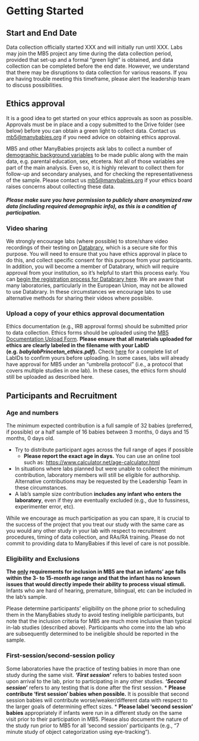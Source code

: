 # Getting Started

## Start and End Date
Data collection officially started XXX and will initially run until XXX. Labs may join the MB5 project any time during the data collection period, provided that set-up and a formal “green light” is obtained, and data collection can be completed before the end date. However, we understand that there may be disruptions to data collection for various reasons. If you are having trouble meeting this timeframe, please alert the leadership team to discuss possibilities.  

## Ethics approval
It is a good idea to get started on your ethics approvals as soon as possible. Approvals must be in place and a copy submitted to the Drive folder (see below) before you can obtain a green light to collect data. Contact us [mb5@manybabies.org](mailto:mb5@manybabies.org) if you need advice on obtaining ethics approval. 

MB5 and other ManyBabies projects ask labs to collect a number of [demographic background variables](ADD LINK TO PARTICIPANTS SECTION) to be made public along with the main data, e.g. parental education, sex, etcetera. Not all of those variables are part of the main analysis. Even so, it is highly relevant to collect them for follow-up and secondary analyses, and for checking the representativeness of the sample. Please contact us [mb5@manybabies.org](mailto:mb5@manybabies.org) if your ethics board raises concerns about collecting these data. 

##### Please make sure you have permission to publicly share anonymized raw data (including required demographic info), as this is a condition of participation. {-}


### Video sharing 
We strongly encourage labs (where possible) to store/share video recordings of their testing on [Databrary](https://nyu.databrary.org/), which is a secure site for this purpose. You will need to ensure that you have ethics approval in place to do this, and collect specific consent for this purpose from your participants. In addition, you will become a member of Databrary, which will require approval from your institution, so it’s helpful to start this process early. You can [begin the registration process for Databrary here](https://nyu.databrary.org/user/register?page=create). We are aware that many laboratories, particularly in the European Union, may not be allowed to use Databrary. In these circumstances we encourage labs to use alternative methods for sharing their videos where possible.

### Upload a copy of your ethics approval documentation 
Ethics documentation (e.g., IRB approval forms) should be submitted prior to data collection. Ethics forms should be uploaded using the [MB5 Documentation Upload Form](https://docs.google.com/forms/d/e/1FAIpQLScTTmcQl1P1F4UWe95Jo7u5bken40AyAefXCYUJ9iYbnWaG8Q/viewform?usp=sf_link). **Please ensure that all materials uploaded for ethics are clearly labeled in the filename with your LabID (e.g. *babylabPrinceton_ethics.pdf*).** Check [here](https://manybabies.org/labids/) for a complete list of LabIDs to confirm yours before uploading. In some cases, labs will already have approval for MB5 under an “umbrella protocol” (i.e., a protocol that covers multiple studies in one lab). In these cases, the ethics form should still be uploaded as described here.


## Participants and Recruitment

### Age and numbers
The minimum expected contribution is a full sample of 32 babies (preferred, if possible) or a half sample of 16 babies between 3 months, 0 days and 15 months, 0 days old.

* Try to distribute participant ages across the full range of ages if possible
    * **Please report the exact age in days.** You can use an online tool such as: [https://www.calculator.net/age-calculator.html](https://www.calculator.net/age-calculator.html)
* In situations where labs planned but were unable to collect the minimum contribution, laboratory members will still be eligible for authorship. Alternative contributions may be requested by the Leadership Team in these circumstances.
* A lab’s sample size contribution **includes any infant who enters the laboratory**, even if they are eventually excluded (e.g., due to fussiness, experimenter error, etc).

While we encourage as much participation as you can spare, it is crucial to the success of the project that you treat our study with the same care as you would any other study in your lab with respect to recruitment procedures, timing of data collection, and RAs/RA training. Please do not commit to providing data to ManyBabies if this level of care is not possible.


### Eligibility and Exclusions
**The <u>only</u> requirements for inclusion in MB5 are that an infants’ age falls within the 3- to 15-month age range and that the infant has no known issues that would directly impede their ability to process visual stimuli.** Infants who are hard of hearing, premature, bilingual, etc can be included in the lab’s sample.

Please determine participants’ eligibility on the phone prior to scheduling them in the ManyBabies study to avoid testing ineligible participants, but note that the inclusion criteria for MB5 are much more inclusive than typical in-lab studies (described above). Participants who come into the lab who are subsequently determined to be ineligible should be reported in the sample.


### First-session/second-session policy
Some laboratories have the practice of testing babies in more than one study during the same visit. ***‘First session’*** refers to babies tested soon upon arrival to the lab, prior to participating in any other studies. ***‘Second session’*** refers to any testing that is done after the first session. 
* **Please contribute ‘first session’ babies when possible.** It is possible that second session babies will contribute worse/weaker/different data with respect to the larger goals of determining effect sizes. 
* **Please label ‘second session’ babies** appropriately if infants were run in a different study on the same visit prior to their participation in MB5. Please also document the nature of the study run prior to MB5 for all ‘second session’ participants (e.g., “7 minute study of object categorization using eye-tracking”). 